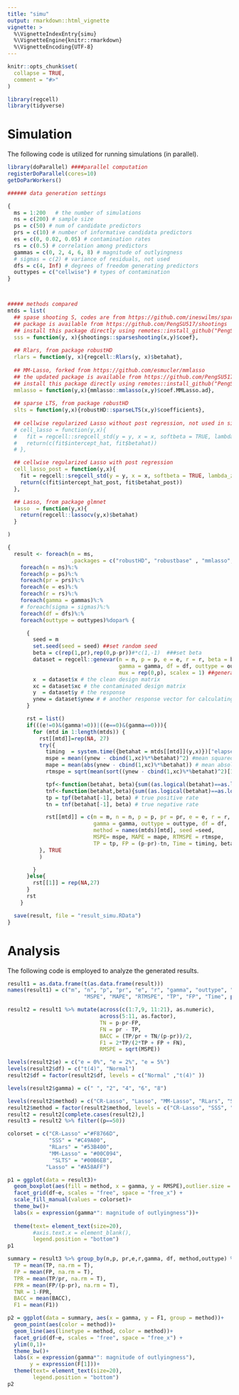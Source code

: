 ```yaml
---
title: "simu"
output: rmarkdown::html_vignette
vignette: >
  %\VignetteIndexEntry{simu}
  %\VignetteEngine{knitr::rmarkdown}
  %\VignetteEncoding{UTF-8}
---
```


```r
knitr::opts_chunk$set(
  collapse = TRUE,
  comment = "#>"
)
```

```r
library(regcell)
library(tidyverse)
```


# Simulation 
The following code is utilized for running simulations (in parallel).

```r
library(doParallel) ####parallel computation
registerDoParallel(cores=10)
getDoParWorkers()

###### data generation settings

{
  ms = 1:200   # the number of simulations
  ns = c(200) # sample size
  ps = c(50) # num of candidate predictors
  prs = c(10) # number of informative candidata predictors
  es = c(0, 0.02, 0.05) # contamination rates
  rs = c(0.5) # correlation among predictors
  gammas = c(0, 2, 4, 6, 8) # magnitude of outlyingness
  # sigmas = c(2) # variance of residuals, not used
  dfs = c(4, Inf) # degrees of freedom generating predictors
  outtypes = c("cellwise") # types of contamination
}



##### methods compared
mtds = list(
  ## spase shooting S, codes are from https://github.com/ineswilms/sparse-shooting-S 
  ## package is available from https://github.com/PengSU517/shootings
  ## install this package directly using remotes::install_github("PengSU517/shootings")
  sss = function(y, x){shootings::sparseshooting(x,y)$coef},
  
  ## Rlars, from package robustHD
  rlars = function(y, x){regcell::Rlars(y, x)$betahat}, 
  
  ## MM-Lasso, forked from https://github.com/esmucler/mmlasso
  ## the updated package is available from https://github.com/PengSU517/mmlasso
  ## install this package directly using remotes::install_github("PengSU517/mmlasso")
  mmlasso = function(y,x){mmlasso::mmlasso(x,y)$coef.MMLasso.ad},
  
  ## sparse LTS, from package robustHD
  slts = function(y,x){robustHD::sparseLTS(x,y)$coefficients},
  
  ## cellwise regularized Lasso without post regression, not used in simulations
  # cell_lasso = function(y,x){ 
  #   fit = regcell::sregcell_std(y = y, x = x, softbeta = TRUE, lambda_zeta = 1, penal = 1, penaldelta =0)
  #   return(c(fit$intercept_hat, fit$betahat))
  # },

  ## cellwise regularized Lasso with post regression
  cell_lasso_post = function(y,x){
    fit = regcell::sregcell_std(y = y, x = x, softbeta = TRUE, lambda_zeta = 1, penal = 1, penaldelta =0)
    return(c(fit$intercept_hat_post, fit$betahat_post))
  },

  ## Lasso, from package glmnet
  lasso  = function(y,x){ 
    return(regcell::lassocv(y,x)$betahat)
  }

)

{
  result <- foreach(m = ms,
                    .packages = c("robustHD", "robustbase" , "mmlasso","shootings", "cellWise", "regcell"))%:%
    foreach(n = ns)%:%
    foreach(p = ps)%:%
    foreach(pr = prs)%:%
    foreach(e = es)%:%
    foreach(r = rs)%:%
    foreach(gamma = gammas)%:%
    # foreach(sigma = sigmas)%:%
    foreach(df = dfs)%:%
    foreach(outtype = outtypes)%dopar% {

      {
        seed = m
        set.seed(seed = seed) ##set random seed
        beta = c(rep(1,pr),rep(0,p-pr))#*c(1,-1)  ###set beta
        dataset = regcell::genevar(n = n, p = p, e = e, r = r, beta = beta,intercept = 1,
                                   gamma = gamma, df = df, outtype = outtype, sigma = 3,
                                   mux = rep(0,p), scalex = 1) ##generate datasets
        x  = dataset$x # the clean design matrix
        xc = dataset$xc # the contaminated design matrix
        y  = dataset$y # the response
        ynew = dataset$ynew # # another response vector for calculating prediction errors
      }

      rst = list()
      if(((e!=0)&(gamma!=0))|((e==0)&(gamma==0))){
        for (mtd in 1:length(mtds)) {
          rst[[mtd]]=rep(NA, 27)
          try({
            timing  = system.time({betahat = mtds[[mtd]](y,x)})["elapsed"] ##calculate time consuming
            mspe = mean((ynew - cbind(1,xc)%*%betahat)^2) #mean squared prediction error
            mape = mean(abs(ynew - cbind(1,xc)%*%betahat)) # mean absolute prediction error
            rtmspe = sqrt(mean(sort((ynew - cbind(1,xc)%*%betahat)^2)[1:(0.9*n)]))## root of trimed mspe 

            tpf<-function(betahat, beta){sum((as.logical(betahat)==as.logical(beta))[1:pr])} 
            tnf<-function(betahat,beta){sum((as.logical(betahat)==as.logical(beta))[-(1:pr)])} 
            tp = tpf(betahat[-1], beta) # true positive rate
            tn = tnf(betahat[-1], beta) # true negative rate

            rst[[mtd]] = c(m = m, n = n, p = p, pr = pr, e = e, r = r,
                           gamma = gamma, outtype = outtype, df = df,
                           method = names(mtds)[mtd], seed =seed,
                           MSPE= mspe, MAPE = mape, RTMSPE = rtmspe,
                           TP = tp, FP = (p-pr)-tn, Time = timing, betahat[2:11])
          }, TRUE
          )

        }
      }else{
        rst[[1]] = rep(NA,27)
      }
      rst
    }

  save(result, file = "result_simu.RData")
}


```


# Analysis

The following code is employed to analyze the generated results.

```r
result1 = as.data.frame(t(as.data.frame(result)))
names(result1) = c("m", "n", "p", "pr", "e", "r", "gamma", "outtype", "df", "method", "seed",
                        "MSPE", "MAPE", "RTMSPE", "TP", "FP", "Time", paste("betahat", 1:10))

result2 = result1 %>% mutate(across(c(1:7,9, 11:21), as.numeric), 
                             across(5:11, as.factor), 
                             TN = p-pr-FP,
                             FN = pr - TP,
                             BACC = (TP/pr + TN/(p-pr))/2,
                             F1 = 2*TP/(2*TP + FP + FN),
                             RMSPE = sqrt(MSPE))

levels(result2$e) = c("e = 0%", "e = 2%", "e = 5%")
levels(result2$df) = c("t(4)", "Normal")
result2$df = factor(result2$df, levels = c("Normal" ,"t(4)" ))

levels(result2$gamma) = c(" ", "2", "4", "6", "8")

levels(result2$method) = c("CR-Lasso", "Lasso", "MM-Lasso", "RLars", "SLTS", "SSS")
result2$method = factor(result2$method, levels = c("CR-Lasso", "SSS", "RLars", "MM-Lasso", "SLTS", "Lasso"))
result2 = result2[complete.cases(result2),]
result3 = result2 %>% filter((p==50))
```


```r
colorset = c("CR-Lasso" ="#F8766D",
             "SSS" = "#C49A00",
             "RLars" = "#53B400",
             "MM-Lasso" = "#00C094",
              "SLTS" = "#00B6EB",
            "Lasso" = "#A58AFF")

p1 = ggplot(data = result3)+
  geom_boxplot(aes(fill = method, x = gamma, y = RMSPE),outlier.size = 0.2, lwd = 0.4)+
  facet_grid(df~e, scales = "free", space = "free_x") +
  scale_fill_manual(values = colorset)+
  theme_bw()+
  labs(x = expression(gamma*": magnitude of outlyingness"))+
  
  theme(text= element_text(size=20), 
        #axis.text.x = element_blank(),
        legend.position = "bottom")
p1


```



```r

summary = result3 %>% group_by(n,p, pr,e,r,gamma, df, method,outtype) %>% summarise(
  TP = mean(TP, na.rm = T),
  FP = mean(FP, na.rm = T),
  TPR = mean(TP/pr, na.rm = T),
  FPR = mean(FP/(p-pr), na.rm = T),
  TNR = 1-FPR,
  BACC = mean(BACC),
  F1 = mean(F1))

```


```r

p2 = ggplot(data = summary, aes(x = gamma, y = F1, group = method))+
  geom_point(aes(color = method))+
  geom_line(aes(linetype = method, color = method))+ 
  facet_grid(df~e, scales = "free", space = "free_x") +
  ylim(0,1)+
  theme_bw()+
  labs(x = expression(gamma*": magnitude of outlyingness"), 
       y = expression(F[1]))+
  theme(text= element_text(size=20), 
        legend.position = "bottom")
p2


```








